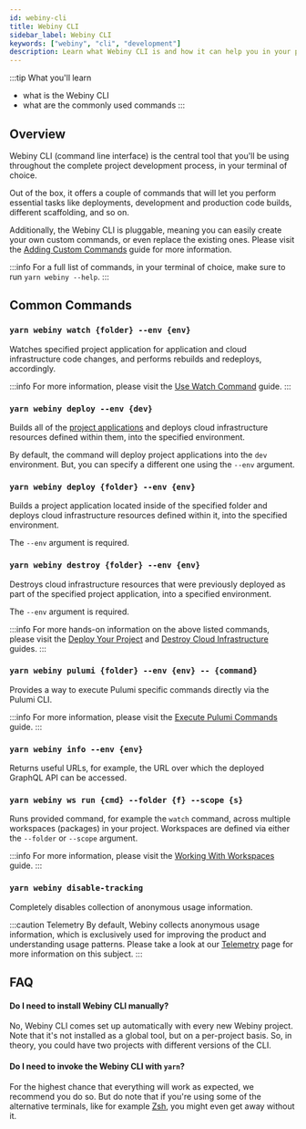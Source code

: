 ```yaml
---
id: webiny-cli
title: Webiny CLI
sidebar_label: Webiny CLI
keywords: ["webiny", "cli", "development"]
description: Learn what Webiny CLI is and how it can help you in your project development.
---
```


:::tip What you'll learn
- what is the Webiny CLI
- what are the commonly used commands
:::

## Overview

Webiny CLI (command line interface) is the central tool that you'll be using throughout the complete project development process, in your terminal of choice.

Out of the box, it offers a couple of commands that will let you perform essential tasks like deployments, development and production code builds, different scaffolding, and so on.

Additionally, the Webiny CLI is pluggable, meaning you can easily create your own custom commands, or even replace the existing ones. Please visit the [Adding Custom Commands](/docs/tutorials/webiny-cli/adding-custom-commands) guide for more information.

:::info
For a full list of commands, in your terminal of choice, make sure to run `yarn webiny --help`.
:::

## Common Commands

### `yarn webiny watch {folder} --env {env}`

Watches specified project application for application and cloud infrastructure code changes, and performs rebuilds and redeploys, accordingly.

:::info
For more information, please visit the [Use Watch Command](/docs/how-to-guides/webiny-cli/use-watch-command) guide.
:::

### `yarn webiny deploy --env {dev}`

Builds all of the [project applications](/docs/key-topics/project-organization/project-applications-and-packages) and deploys cloud infrastructure resources defined within them, into the specified environment.

By default, the command will deploy project applications into the `dev` environment. But, you can specify a different one using the `--env` argument.

### `yarn webiny deploy {folder} --env {env}`

Builds a project application located inside of the specified folder and deploys cloud infrastructure resources defined within it, into the specified environment.

The `--env` argument is required.

### `yarn webiny destroy {folder} --env {env}`

Destroys cloud infrastructure resources that were previously deployed as part of the specified project application, into a specified environment.

The `--env` argument is required.

:::info
For more hands-on information on the above listed commands, please visit the [Deploy Your Project](/docs/how-to-guides/deployment/deploy-your-project) and [Destroy Cloud Infrastructure](/docs/how-to-guides/deployment/destroy-cloud-infrastructure) guides.
:::

### `yarn webiny pulumi {folder} --env {env} -- {command}`

Provides a way to execute Pulumi specific commands directly via the Pulumi CLI.

:::info
For more information, please visit the [Execute Pulumi Commands](/docs/how-to-guides/deployment/execute-pulumi-commands) guide.
:::

### `yarn webiny info --env {env}`

Returns useful URLs, for example, the URL over which the deployed GraphQL API can be accessed.

### `yarn webiny ws run {cmd} --folder {f} --scope {s}`

Runs provided command, for example the `watch` command, across multiple workspaces (packages) in your project. Workspaces are defined via either the `--folder` or `--scope` argument.

:::info
For more information, please visit the [Working With Workspaces](/docs/how-to-guides/webiny-cli/working-with-workspaces) guide.
:::

### `yarn webiny disable-tracking`

Completely disables collection of anonymous usage information.

:::caution Telemetry
By default, Webiny collects anonymous usage information, which is exclusively used for improving the product and understanding usage patterns. Please take a look at our [Telemetry](https://www.webiny.com/telemetry/) page for more information on this subject.
:::

## FAQ

#### Do I need to install Webiny CLI manually?

No, Webiny CLI comes set up automatically with every new Webiny project. Note that it's not installed as a global tool, but on a per-project basis. So, in theory, you could have two projects with different versions of the CLI.

#### Do I need to invoke the Webiny CLI with `yarn`?

For the highest chance that everything will work as expected, we recommend you do so. But do note that if you're using some of the alternative terminals, like for example [Zsh](https://ohmyz.sh/), you might even get away without it.
